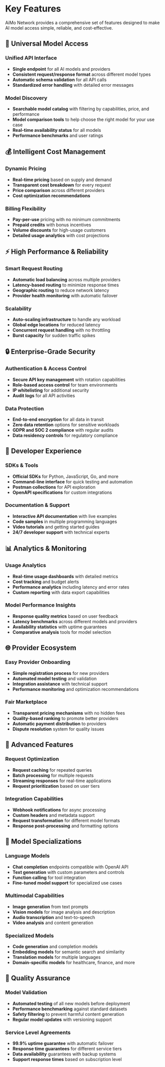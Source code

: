 # Key Features

AiMo Network provides a comprehensive set of features designed to make AI model access simple, reliable, and cost-effective.

## 🚀 Universal Model Access

### Unified API Interface
- **Single endpoint** for all AI models and providers
- **Consistent request/response format** across different model types
- **Automatic schema validation** for all API calls
- **Standardized error handling** with detailed error messages

### Model Discovery
- **Searchable model catalog** with filtering by capabilities, price, and performance
- **Model comparison tools** to help choose the right model for your use case
- **Real-time availability status** for all models
- **Performance benchmarks** and user ratings

## 💰 Intelligent Cost Management

### Dynamic Pricing
- **Real-time pricing** based on supply and demand
- **Transparent cost breakdown** for every request
- **Price comparison** across different providers
- **Cost optimization recommendations**

### Billing Flexibility
- **Pay-per-use** pricing with no minimum commitments
- **Prepaid credits** with bonus incentives
- **Volume discounts** for high-usage customers
- **Detailed usage analytics** with cost projections

## ⚡ High Performance & Reliability

### Smart Request Routing
- **Automatic load balancing** across multiple providers
- **Latency-based routing** to minimize response times
- **Geographic routing** to reduce network latency
- **Provider health monitoring** with automatic failover

### Scalability
- **Auto-scaling infrastructure** to handle any workload
- **Global edge locations** for reduced latency
- **Concurrent request handling** with no throttling
- **Burst capacity** for sudden traffic spikes

## 🔒 Enterprise-Grade Security

### Authentication & Access Control
- **Secure API key management** with rotation capabilities
- **Role-based access control** for team environments
- **IP whitelisting** for additional security
- **Audit logs** for all API activities

### Data Protection
- **End-to-end encryption** for all data in transit
- **Zero data retention** options for sensitive workloads
- **GDPR and SOC 2 compliance** with regular audits
- **Data residency controls** for regulatory compliance

## 🔧 Developer Experience

### SDKs & Tools
- **Official SDKs** for Python, JavaScript, Go, and more
- **Command-line interface** for quick testing and automation
- **Postman collections** for API exploration
- **OpenAPI specifications** for custom integrations

### Documentation & Support
- **Interactive API documentation** with live examples
- **Code samples** in multiple programming languages
- **Video tutorials** and getting started guides
- **24/7 developer support** with technical experts

## 📊 Analytics & Monitoring

### Usage Analytics
- **Real-time usage dashboards** with detailed metrics
- **Cost tracking** and budget alerts
- **Performance analytics** including latency and error rates
- **Custom reporting** with data export capabilities

### Model Performance Insights
- **Response quality metrics** based on user feedback
- **Latency benchmarks** across different models and providers
- **Availability statistics** with uptime guarantees
- **Comparative analysis** tools for model selection

## 🌐 Provider Ecosystem

### Easy Provider Onboarding
- **Simple registration process** for new providers
- **Automated model testing** and validation
- **Integration assistance** with technical support
- **Performance monitoring** and optimization recommendations

### Fair Marketplace
- **Transparent pricing mechanisms** with no hidden fees
- **Quality-based ranking** to promote better providers
- **Automatic payment distribution** to providers
- **Dispute resolution** system for quality issues

## 🔄 Advanced Features

### Request Optimization
- **Request caching** for repeated queries
- **Batch processing** for multiple requests
- **Streaming responses** for real-time applications
- **Request prioritization** based on user tiers

### Integration Capabilities
- **Webhook notifications** for async processing
- **Custom headers** and metadata support
- **Request transformation** for different model formats
- **Response post-processing** and formatting options

## 🎯 Model Specializations

### Language Models
- **Chat completion** endpoints compatible with OpenAI API
- **Text generation** with custom parameters and controls
- **Function calling** for tool integration
- **Fine-tuned model support** for specialized use cases

### Multimodal Capabilities
- **Image generation** from text prompts
- **Vision models** for image analysis and description
- **Audio transcription** and text-to-speech
- **Video analysis** and content generation

### Specialized Models
- **Code generation** and completion models
- **Embedding models** for semantic search and similarity
- **Translation models** for multiple languages
- **Domain-specific models** for healthcare, finance, and more

## 🚦 Quality Assurance

### Model Validation
- **Automated testing** of all new models before deployment
- **Performance benchmarking** against standard datasets
- **Safety filtering** to prevent harmful content generation
- **Regular model updates** with versioning support

### Service Level Agreements
- **99.9% uptime guarantee** with automatic failover
- **Response time guarantees** for different service tiers
- **Data availability** guarantees with backup systems
- **Support response times** based on subscription level
